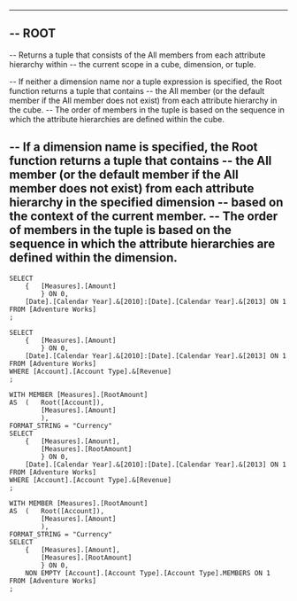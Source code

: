 --------------------------------------------------------------------------------------------------------------------------------
--	ROOT
--------------------------------------------------------------------------------------------------------------------------------

--	Returns a tuple that consists of the All members from each attribute hierarchy within 
--	the current scope in a cube, dimension, or tuple.

--	If neither a dimension name nor a tuple expression is specified, the Root function returns a tuple that contains
--	the All member (or the default member if the All member does not exist) from each attribute hierarchy in the cube. 
--	The order of members in the tuple is based on the sequence in which the attribute hierarchies are defined within the cube.

--	If a dimension name is specified, the Root function returns a tuple that contains 
--	the All member (or the default member if the All member does not exist) from each attribute hierarchy in the specified dimension 
--	based on the context of the current member. 
--	The order of members in the tuple is based on the sequence in which the attribute hierarchies are defined within the dimension.
--------------------------------------------------------------------------------------------------------------------------------

	SELECT 
		{	[Measures].[Amount]
			} ON 0,
		[Date].[Calendar Year].&[2010]:[Date].[Calendar Year].&[2013] ON 1
	FROM [Adventure Works]
	;
	
	SELECT 
		{	[Measures].[Amount]
			} ON 0,
		[Date].[Calendar Year].&[2010]:[Date].[Calendar Year].&[2013] ON 1
	FROM [Adventure Works]
	WHERE [Account].[Account Type].&[Revenue]
	;

	WITH MEMBER [Measures].[RootAmount]
	AS	(	Root([Account]),	
			[Measures].[Amount]
			),
	FORMAT_STRING = "Currency"
	SELECT 
		{	[Measures].[Amount],
			[Measures].[RootAmount]
			} ON 0,
		[Date].[Calendar Year].&[2010]:[Date].[Calendar Year].&[2013] ON 1
	FROM [Adventure Works]
	WHERE [Account].[Account Type].&[Revenue]
	;

	WITH MEMBER [Measures].[RootAmount]
	AS	(	Root([Account]),	
			[Measures].[Amount]
			),
	FORMAT_STRING = "Currency"
	SELECT 
		{	[Measures].[Amount],
			[Measures].[RootAmount]
			} ON 0,
		NON EMPTY [Account].[Account Type].[Account Type].MEMBERS ON 1
	FROM [Adventure Works]
	;